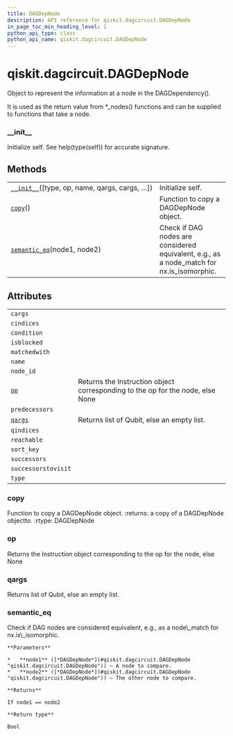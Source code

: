```yaml
---
title: DAGDepNode
description: API reference for qiskit.dagcircuit.DAGDepNode
in_page_toc_min_heading_level: 1
python_api_type: class
python_api_name: qiskit.dagcircuit.DAGDepNode
---
```


<span id="qiskit-dagcircuit-dagdepnode" />

# qiskit.dagcircuit.DAGDepNode

<Class id="qiskit.dagcircuit.DAGDepNode" github="https://github.com/qiskit/qiskit/tree/stable/0.16/qiskit/dagcircuit/dagdepnode.py" signature="DAGDepNode(type=None, op=None, name=None, qargs=None, cargs=None, condition=None, successors=None, predecessors=None, reachable=None, matchedwith=None, successorstovisit=None, isblocked=None, qindices=None, cindices=None, nid=- 1)">
  Object to represent the information at a node in the DAGDependency().

  It is used as the return value from \*\_nodes() functions and can be supplied to functions that take a node.

  ### \_\_init\_\_

  <Function id="qiskit.dagcircuit.DAGDepNode.__init__" name="__init__" signature="__init__(type=None, op=None, name=None, qargs=None, cargs=None, condition=None, successors=None, predecessors=None, reachable=None, matchedwith=None, successorstovisit=None, isblocked=None, qindices=None, cindices=None, nid=- 1)">
    Initialize self. See help(type(self)) for accurate signature.
  </Function>

  ## Methods

  |                                                                                                                                  |                                                                                             |
  | -------------------------------------------------------------------------------------------------------------------------------- | ------------------------------------------------------------------------------------------- |
  | [`__init__`](#qiskit.dagcircuit.DAGDepNode.__init__ "qiskit.dagcircuit.DAGDepNode.__init__")(\[type, op, name, qargs, cargs, …]) | Initialize self.                                                                            |
  | [`copy`](#qiskit.dagcircuit.DAGDepNode.copy "qiskit.dagcircuit.DAGDepNode.copy")()                                               | Function to copy a DAGDepNode object.                                                       |
  | [`semantic_eq`](#qiskit.dagcircuit.DAGDepNode.semantic_eq "qiskit.dagcircuit.DAGDepNode.semantic_eq")(node1, node2)              | Check if DAG nodes are considered equivalent, e.g., as a node\_match for nx.is\_isomorphic. |

  ## Attributes

  |                                                                                     |                                                                                |
  | ----------------------------------------------------------------------------------- | ------------------------------------------------------------------------------ |
  | `cargs`                                                                             |                                                                                |
  | `cindices`                                                                          |                                                                                |
  | `condition`                                                                         |                                                                                |
  | `isblocked`                                                                         |                                                                                |
  | `matchedwith`                                                                       |                                                                                |
  | `name`                                                                              |                                                                                |
  | `node_id`                                                                           |                                                                                |
  | [`op`](#qiskit.dagcircuit.DAGDepNode.op "qiskit.dagcircuit.DAGDepNode.op")          | Returns the Instruction object corresponding to the op for the node, else None |
  | `predecessors`                                                                      |                                                                                |
  | [`qargs`](#qiskit.dagcircuit.DAGDepNode.qargs "qiskit.dagcircuit.DAGDepNode.qargs") | Returns list of Qubit, else an empty list.                                     |
  | `qindices`                                                                          |                                                                                |
  | `reachable`                                                                         |                                                                                |
  | `sort_key`                                                                          |                                                                                |
  | `successors`                                                                        |                                                                                |
  | `successorstovisit`                                                                 |                                                                                |
  | `type`                                                                              |                                                                                |

  ### copy

  <Function id="qiskit.dagcircuit.DAGDepNode.copy" name="copy" signature="copy()">
    Function to copy a DAGDepNode object. :returns: a copy of a DAGDepNode objectto. :rtype: DAGDepNode
  </Function>

  ### op

  <Function id="qiskit.dagcircuit.DAGDepNode.op" name="op" signature="property op">
    Returns the Instruction object corresponding to the op for the node, else None
  </Function>

  ### qargs

  <Function id="qiskit.dagcircuit.DAGDepNode.qargs" name="qargs" signature="property qargs">
    Returns list of Qubit, else an empty list.
  </Function>

  ### semantic\_eq

  <Function id="qiskit.dagcircuit.DAGDepNode.semantic_eq" name="semantic_eq" signature="static semantic_eq(node1, node2)">
    Check if DAG nodes are considered equivalent, e.g., as a node\_match for nx.is\_isomorphic.

    **Parameters**

    *   **node1** ([*DAGDepNode*](#qiskit.dagcircuit.DAGDepNode "qiskit.dagcircuit.DAGDepNode")) – A node to compare.
    *   **node2** ([*DAGDepNode*](#qiskit.dagcircuit.DAGDepNode "qiskit.dagcircuit.DAGDepNode")) – The other node to compare.

    **Returns**

    If node1 == node2

    **Return type**

    Bool
  </Function>
</Class>


